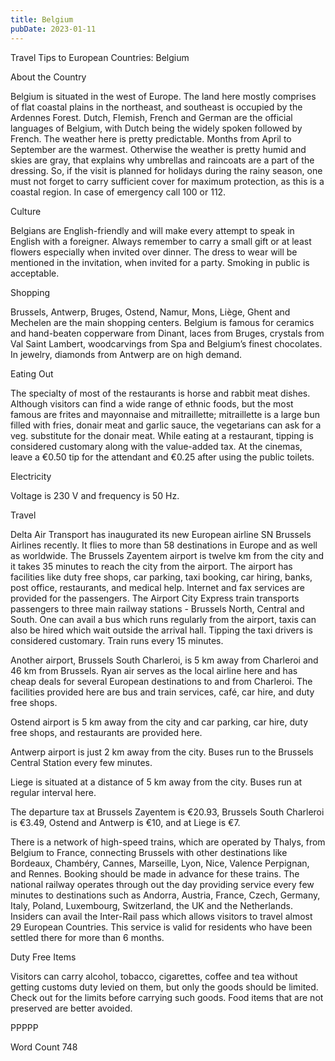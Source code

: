 ```yaml
---
title: Belgium
pubDate: 2023-01-11
---
```


Travel Tips to European Countries: Belgium

About the Country

Belgium is situated in the west of Europe. The land here mostly comprises of flat coastal plains in the northeast, and southeast is occupied by the Ardennes Forest. Dutch, Flemish, French and German are the official languages of Belgium, with Dutch being the widely spoken followed by French. The weather here is pretty predictable. Months from April to September are the warmest. Otherwise the weather is pretty humid and skies are gray, that explains why umbrellas and raincoats are a part of the dressing. So, if the visit is planned for holidays during the rainy season, one must not forget to carry sufficient cover for maximum protection, as this is a coastal region. In case of emergency call 100 or 112.

Culture

Belgians are English-friendly and will make every attempt to speak in English with a foreigner. Always remember to carry a small gift or at least flowers especially when invited over dinner. The dress to wear will be mentioned in the invitation, when invited for a party. Smoking in public is acceptable.

Shopping

Brussels, Antwerp, Bruges, Ostend, Namur, Mons, Liège, Ghent and Mechelen are the main shopping centers. Belgium is famous for ceramics and hand-beaten copperware from Dinant, laces from Bruges, crystals from Val Saint Lambert, woodcarvings from Spa and Belgium’s finest chocolates. In jewelry, diamonds from Antwerp are on high demand. 

Eating Out

The specialty of most of the restaurants is horse and rabbit meat dishes. Although visitors can find a wide range of ethnic foods, but the most famous are frites and mayonnaise and mitraillette; mitraillette is a large bun filled with fries, donair meat and garlic sauce, the vegetarians can ask for a veg. substitute for the donair meat. While eating at a restaurant, tipping is considered customary along with the value-added tax. At the cinemas, leave a €0.50 tip for the attendant and €0.25 after using the public toilets.

Electricity

Voltage is 230 V and frequency is 50 Hz.

Travel

Delta Air Transport has inaugurated its new European airline SN Brussels Airlines recently. It flies to more than 58 destinations in Europe and as well as worldwide. The Brussels Zayentem airport is twelve km from the city and it takes 35 minutes to reach the city from the airport. The airport has facilities like duty free shops, car parking, taxi booking, car hiring, banks, post office, restaurants, and medical help. Internet and fax services are provided for the passengers. The Airport City Express train transports passengers to three main railway stations - Brussels North, Central and South. One can avail a bus which runs regularly from the airport, taxis can also be hired which wait outside the arrival hall. Tipping the taxi drivers is considered customary. Train runs every 15 minutes.

Another airport, Brussels South Charleroi, is 5 km away from Charleroi and 46 km from Brussels. Ryan air serves as the local airline here and has cheap deals for several European destinations to and from Charleroi. The facilities provided here are bus and train services, café, car hire, and duty free shops.

Ostend airport is 5 km away from the city and car parking, car hire, duty free shops, and restaurants are provided here.

Antwerp airport is just 2 km away from the city. Buses run to the Brussels Central Station every few minutes.

Liege is situated at a distance of 5 km away from the city. Buses run at regular interval here. 

The departure tax at Brussels Zayentem is €20.93, Brussels South Charleroi is €3.49, Ostend and Antwerp is €10, and at Liege is €7.

There is a network of high-speed trains, which are operated by Thalys, from Belgium to France, connecting Brussels with other destinations like Bordeaux, Chambéry, Cannes, Marseille, Lyon, Nice, Valence Perpignan, and Rennes. Booking should be made in advance for these trains. The national railway operates through out the day providing service every few minutes to destinations such as Andorra, Austria, France, Czech, Germany, Italy, Poland, Luxembourg, Switzerland, the UK and the Netherlands. Insiders can avail the Inter-Rail pass which allows visitors to travel almost 29 European Countries. This service is valid for residents who have been settled there for more than 6 months.

Duty Free Items

Visitors can carry alcohol, tobacco, cigarettes, coffee and tea without getting customs duty levied on them, but only the goods should be limited. Check out for the limits before carrying such goods. Food items that are not preserved are better avoided. 

PPPPP

Word Count 748